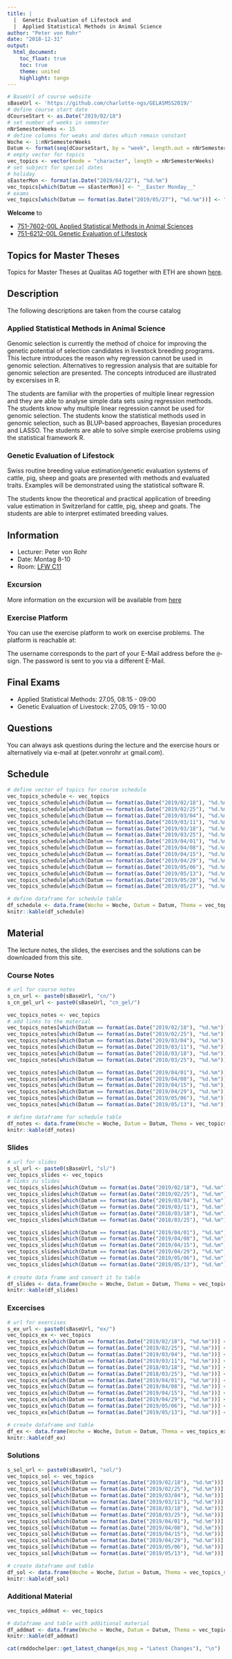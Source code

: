 ```yaml
---
title: |
  |  Genetic Evaluation of Lifestock and
  |  Applied Statistical Methods in Animal Science
author: "Peter von Rohr"
date: "2018-12-31"
output: 
  html_document:
    toc_float: true
    toc: true
    theme: united
    highlight: tango
---
```


```r
# BaseUrl of course website
sBaseUrl <- 'https://github.com/charlotte-ngs/GELASMSS2019/'
# define course start date
dCourseStart <- as.Date("2019/02/18")
# set number of weeks in semester
nNrSemesterWeeks <- 15
# define columns for weaks and dates which remain constant
Woche <- 1:nNrSemesterWeeks
Datum <- format(seq(dCourseStart, by = "week", length.out = nNrSemesterWeeks), "%d.%m")
# empty vector for topics
vec_topics <- vector(mode = "character", length = nNrSemesterWeeks)
# set subject for special dates
# holiday
sEasterMon <- format(as.Date("2019/04/22"), "%d.%m")
vec_topics[which(Datum == sEasterMon)] <- "__Easter Monday__"
# exams
vec_topics[which(Datum == format(as.Date("2019/05/27"), "%d.%m"))] <- "__Final Exams__"
```

__Welcome__ to 

- [751-7602-00L	Applied Statistical Methods in Animal Sciences](http://www.vorlesungsverzeichnis.ethz.ch/Vorlesungsverzeichnis/lerneinheit.view?semkez=2019S&ansicht=ALLE&lerneinheitId=128454&lang=en)
- [751-6212-00L Genetic Evaluation of Lifestock](http://www.vorlesungsverzeichnis.ethz.ch/Vorlesungsverzeichnis/lerneinheit.view?semkez=2019S&ansicht=ALLE&lerneinheitId=127426&lang=en)


## Topics for Master Theses
Topics for Master Theses at Qualitas AG together with ETH are shown [here](`r paste0(sBaseUrl, 'misc/20181231_master_thesis_topics/MasterThesisTopics_SS2019.html')`).


## Description
The following descriptions are taken from the course catalog

### Applied Statistical Methods in Animal Science
Genomic selection is currently the method of choice for improving the genetic potential of selection candidates in livestock breeding programs. This lecture introduces the reason why regression cannot be used in genomic selection. Alternatives to regression analysis that are suitable for genomic selection are presented. The concepts introduced are illustrated by excersises in R.

The students are familiar with the properties of multiple linear regression and they are able to analyse simple data sets using regression methods. The students know why multiple linear regression cannot be used for genomic selection. The students know the statistical methods used in genomic selection, such as BLUP-based approaches, Bayesian procedures and LASSO. The students are able to solve simple exercise problems using the statistical framework R.

### Genetic Evaluation of Lifestock
Swiss routine breeding value estimation/genetic evaluation systems of cattle, pig, sheep and goats are presented with methods and evaluated traits. Examples will be demonstrated using the statistical software R.

The students know the theoretical and practical application of breeding value estimation in Switzerland for cattle, pig, sheep and goats. The students are able to interpret estimated breeding values.


## Information
- Lecturer: Peter von Rohr
- Date: Montag 8-10
- Room: [LFW C11](http://www.mapsearch.ethz.ch/map/map.do?gebaeudeMap=LFW&lang=en)

### Excursion 
More information on the excursion will be available from [here](`r paste0(sBaseUrl, "misc/gel_exkursion/gel_exkursion.html") `)

### Exercise Platform
You can use the exercise platform to work on exercise problems. The platform is reachable at: 

The username corresponds to the part of your E-Mail address before the `@`-sign. The password is sent to you via a different E-Mail.


## Final Exams
- Applied Statistical Methods: 27.05, 08:15 - 09:00 
- Genetic Evaluation of Livestock: 27.05, 09:15 - 10:00


## Questions
You can always ask questions during the lecture and the exercise hours or alternatively via e-mail at (peter.vonrohr `at` gmail.com). 


## Schedule
```r
# define vector of topics for course schedule
vec_topics_schedule <- vec_topics
vec_topics_schedule[which(Datum == format(as.Date("2019/02/18"), "%d.%m"))] <- ""
vec_topics_schedule[which(Datum == format(as.Date("2019/02/25"), "%d.%m"))] <- ""
vec_topics_schedule[which(Datum == format(as.Date("2019/03/04"), "%d.%m"))] <- ""
vec_topics_schedule[which(Datum == format(as.Date("2019/03/11"), "%d.%m"))] <- ""
vec_topics_schedule[which(Datum == format(as.Date("2019/03/18"), "%d.%m"))] <- ""
vec_topics_schedule[which(Datum == format(as.Date("2019/03/25"), "%d.%m"))] <- ""
vec_topics_schedule[which(Datum == format(as.Date("2019/04/01"), "%d.%m"))] <- ""
vec_topics_schedule[which(Datum == format(as.Date("2019/04/08"), "%d.%m"))] <- ""
vec_topics_schedule[which(Datum == format(as.Date("2019/04/15"), "%d.%m"))] <- ""
vec_topics_schedule[which(Datum == format(as.Date("2019/04/29"), "%d.%m"))] <- ""
vec_topics_schedule[which(Datum == format(as.Date("2019/05/06"), "%d.%m"))] <- ""
vec_topics_schedule[which(Datum == format(as.Date("2019/05/13"), "%d.%m"))] <- ""
vec_topics_schedule[which(Datum == format(as.Date("2019/05/20"), "%d.%m"))] <- "Questions and Test Exams"
vec_topics_schedule[which(Datum == format(as.Date("2019/05/27"), "%d.%m"))] <- "Final Exams"

# define dataframe for schedule table
df_schedule <- data.frame(Woche = Woche, Datum = Datum, Thema = vec_topics_schedule, stringsAsFactors = FALSE)
knitr::kable(df_schedule)
```



## Material
The lecture notes, the slides, the exercises and the solutions can be downloaded from this site.

### Course Notes
```r
# url for course notes
s_cn_url <- paste0(sBaseUrl, "cn/")
s_cn_gel_url <- paste0(sBaseUrl, "cn_gel/")

vec_topics_notes <- vec_topics
# add links to the material
vec_topics_notes[which(Datum == format(as.Date("2019/02/18"), "%d.%m"))] <- paste0("[](", s_cn_url, "", ")") 
vec_topics_notes[which(Datum == format(as.Date("2019/02/25"), "%d.%m"))] <- paste0("[](", s_cn_url, "", ")") 
vec_topics_notes[which(Datum == format(as.Date("2019/03/04"), "%d.%m"))] <- paste0("[](", s_cn_url, "", ")") 
vec_topics_notes[which(Datum == format(as.Date("2019/03/11"), "%d.%m"))] <- paste0("[](", s_cn_url, "", ")") 
vec_topics_notes[which(Datum == format(as.Date("2018/03/18"), "%d.%m"))] <- paste0("[](", s_cn_url, "", ")") 
vec_topics_notes[which(Datum == format(as.Date("2018/03/25"), "%d.%m"))] <- paste0("[](", s_cn_url, "", ")") 

vec_topics_notes[which(Datum == format(as.Date("2019/04/01"), "%d.%m"))] <- paste0("[](", s_cn_gel_url, "", ")") 
vec_topics_notes[which(Datum == format(as.Date("2019/04/08"), "%d.%m"))] <- paste0("[](", s_cn_gel_url, "", ")") 
vec_topics_notes[which(Datum == format(as.Date("2019/04/15"), "%d.%m"))] <- paste0("[](", s_cn_gel_url, "", ")") 
vec_topics_notes[which(Datum == format(as.Date("2019/04/29"), "%d.%m"))] <- paste0("[](", s_cn_gel_url, "", ")") 
vec_topics_notes[which(Datum == format(as.Date("2019/05/06"), "%d.%m"))] <- paste0("[](", s_cn_gel_url, "", ")") 
vec_topics_notes[which(Datum == format(as.Date("2019/05/13"), "%d.%m"))] <- paste0("[](", s_cn_gel_url, "", ")") 

# define dataframe for schedule table
df_notes <- data.frame(Woche = Woche, Datum = Datum, Thema = vec_topics_notes, stringsAsFactors = FALSE)
knitr::kable(df_notes)
```


### Slides
```r
# url for slides
s_sl_url <- paste0(sBaseUrl, "sl/")
vec_topics_slides <- vec_topics
# links zu slides
vec_topics_slides[which(Datum == format(as.Date("2019/02/18"), "%d.%m"))] <- paste0("[](", s_cn_url, "", ")") 
vec_topics_slides[which(Datum == format(as.Date("2019/02/25"), "%d.%m"))] <- paste0("[](", s_cn_url, "", ")") 
vec_topics_slides[which(Datum == format(as.Date("2019/03/04"), "%d.%m"))] <- paste0("[](", s_cn_url, "", ")") 
vec_topics_slides[which(Datum == format(as.Date("2019/03/11"), "%d.%m"))] <- paste0("[](", s_cn_url, "", ")") 
vec_topics_slides[which(Datum == format(as.Date("2018/03/18"), "%d.%m"))] <- paste0("[](", s_cn_url, "", ")") 
vec_topics_slides[which(Datum == format(as.Date("2018/03/25"), "%d.%m"))] <- paste0("[](", s_cn_url, "", ")") 

vec_topics_slides[which(Datum == format(as.Date("2019/04/01"), "%d.%m"))] <- paste0("[](", s_cn_gel_url, "", ")")
vec_topics_slides[which(Datum == format(as.Date("2019/04/08"), "%d.%m"))] <- paste0("[](", s_cn_gel_url, "", ")")
vec_topics_slides[which(Datum == format(as.Date("2019/04/15"), "%d.%m"))] <- paste0("[](", s_cn_gel_url, "", ")")
vec_topics_slides[which(Datum == format(as.Date("2019/04/29"), "%d.%m"))] <- paste0("[](", s_cn_gel_url, "", ")")
vec_topics_slides[which(Datum == format(as.Date("2019/05/06"), "%d.%m"))] <- paste0("[](", s_cn_gel_url, "", ")")
vec_topics_slides[which(Datum == format(as.Date("2019/05/13"), "%d.%m"))] <- paste0("[](", s_cn_gel_url, "", ")")
  
# create data frame and convert it to table
df_slides <- data.frame(Woche = Woche, Datum = Datum, Thema = vec_topics_slides, stringsAsFactors = FALSE)
knitr::kable(df_slides)
```


### Excercises
```r
# url for exercises
s_ex_url <- paste0(sBaseUrl, "ex/")
vec_topics_ex <- vec_topics
vec_topics_ex[which(Datum == format(as.Date("2019/02/18"), "%d.%m"))] <- paste0("[](", s_cn_url, "", ")") 
vec_topics_ex[which(Datum == format(as.Date("2019/02/25"), "%d.%m"))] <- paste0("[](", s_cn_url, "", ")") 
vec_topics_ex[which(Datum == format(as.Date("2019/03/04"), "%d.%m"))] <- paste0("[](", s_cn_url, "", ")") 
vec_topics_ex[which(Datum == format(as.Date("2019/03/11"), "%d.%m"))] <- paste0("[](", s_cn_url, "", ")") 
vec_topics_ex[which(Datum == format(as.Date("2018/03/18"), "%d.%m"))] <- paste0("[](", s_cn_url, "", ")") 
vec_topics_ex[which(Datum == format(as.Date("2018/03/25"), "%d.%m"))] <- paste0("[](", s_cn_url, "", ")") 
vec_topics_ex[which(Datum == format(as.Date("2019/04/01"), "%d.%m"))] <- paste0("[](", s_cn_gel_url, "", ")")
vec_topics_ex[which(Datum == format(as.Date("2019/04/08"), "%d.%m"))] <- paste0("[](", s_cn_gel_url, "", ")")
vec_topics_ex[which(Datum == format(as.Date("2019/04/15"), "%d.%m"))] <- paste0("[](", s_cn_gel_url, "", ")")
vec_topics_ex[which(Datum == format(as.Date("2019/04/29"), "%d.%m"))] <- paste0("[](", s_cn_gel_url, "", ")")
vec_topics_ex[which(Datum == format(as.Date("2019/05/06"), "%d.%m"))] <- paste0("[](", s_cn_gel_url, "", ")")
vec_topics_ex[which(Datum == format(as.Date("2019/05/13"), "%d.%m"))] <- paste0("[](", s_cn_gel_url, "", ")")

# create dataframe and table
df_ex <- data.frame(Woche = Woche, Datum = Datum, Thema = vec_topics_ex, stringsAsFactors = FALSE)
knitr::kable(df_ex)
```



### Solutions
```r
s_sol_url <- paste0(sBaseUrl, "sol/")
vec_topics_sol <- vec_topics
vec_topics_sol[which(Datum == format(as.Date("2019/02/18"), "%d.%m"))] <- paste0("[](", s_cn_url, "", ")") 
vec_topics_sol[which(Datum == format(as.Date("2019/02/25"), "%d.%m"))] <- paste0("[](", s_cn_url, "", ")") 
vec_topics_sol[which(Datum == format(as.Date("2019/03/04"), "%d.%m"))] <- paste0("[](", s_cn_url, "", ")") 
vec_topics_sol[which(Datum == format(as.Date("2019/03/11"), "%d.%m"))] <- paste0("[](", s_cn_url, "", ")") 
vec_topics_sol[which(Datum == format(as.Date("2018/03/18"), "%d.%m"))] <- paste0("[](", s_cn_url, "", ")") 
vec_topics_sol[which(Datum == format(as.Date("2018/03/25"), "%d.%m"))] <- paste0("[](", s_cn_url, "", ")") 
vec_topics_sol[which(Datum == format(as.Date("2019/04/01"), "%d.%m"))] <- paste0("[](", s_cn_gel_url, "", ")")
vec_topics_sol[which(Datum == format(as.Date("2019/04/08"), "%d.%m"))] <- paste0("[](", s_cn_gel_url, "", ")")
vec_topics_sol[which(Datum == format(as.Date("2019/04/15"), "%d.%m"))] <- paste0("[](", s_cn_gel_url, "", ")")
vec_topics_sol[which(Datum == format(as.Date("2019/04/29"), "%d.%m"))] <- paste0("[](", s_cn_gel_url, "", ")")
vec_topics_sol[which(Datum == format(as.Date("2019/05/06"), "%d.%m"))] <- paste0("[](", s_cn_gel_url, "", ")")
vec_topics_sol[which(Datum == format(as.Date("2019/05/13"), "%d.%m"))] <- paste0("[](", s_cn_gel_url, "", ")")

# create dataframe and table
df_sol <- data.frame(Woche = Woche, Datum = Datum, Thema = vec_topics_sol, stringsAsFactors = FALSE)
knitr::kable(df_sol)
```



### Additional Material
```r
vec_topics_addmat <- vec_topics

# dataframe and table with additional material
df_addmat <- data.frame(Woche = Woche, Datum = Datum, Thema = vec_topics_addmat, stringsAsFactors = FALSE)
knitr::kable(df_addmat)
```


```r
cat(rmddochelper::get_latest_change(ps_msg = "Latest Changes"), "\n")
```
